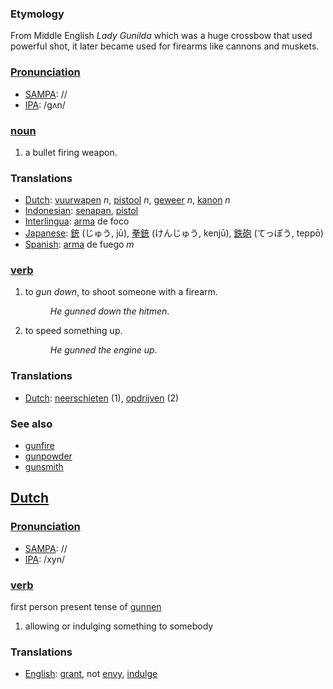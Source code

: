=== Etymology ===
From Middle English ''Lady Gunilda'' which was a huge crossbow that used powerful shot, it later became used for firearms like cannons and muskets.

===[[Pronunciation]]===
*[[w:SAMPA|SAMPA]]: //
*[[w:IPA|IPA]]: /gʌn/

=== [[noun]] ===
#a bullet firing weapon.

=== Translations ===
*[[Dutch]]: [[vuurwapen]] ''n'', [[pistool]] ''n'', [[geweer]] ''n'', [[kanon]] ''n''
*[[Indonesian]]: [[senapan]], [[pistol]]
*[[Interlingua]]: [[arma]] de foco
*[[Japanese]]: [[銃]] (じゅう, jū), [[拳銃]] (けんじゅう, kenjū), [[鉄砲]] (てっぽう, teppō)
*[[Spanish]]: [[arma]] de fuego ''m''

=== [[verb]] ===
#to ''gun down'', to shoot someone with a firearm.
#:''He gunned down the hitmen''.
#to speed something up.
#:''He gunned the engine up''.

=== Translations ===
*[[Dutch]]: [[neerschieten]] (1), [[opdrijven]] (2)

=== See also ===
*[[gunfire]]
*[[gunpowder]]
*[[gunsmith]]

==[[Dutch]]==

===[[Pronunciation]]===
*[[w:SAMPA|SAMPA]]: //
*[[w:IPA|IPA]]: /xyn/

===[[verb]]===

first person present tense of [[gunnen]]

#allowing or indulging something to somebody

=== Translations ===
*[[English]]: [[grant]], not [[envy]], [[indulge]]